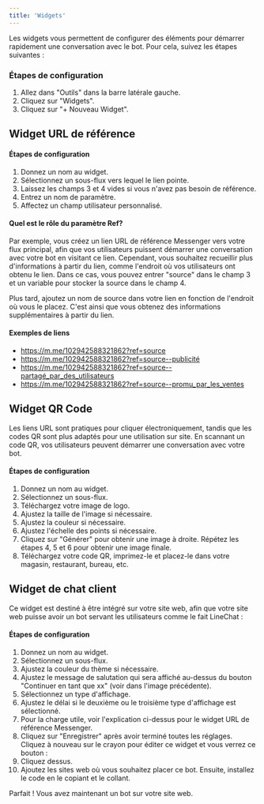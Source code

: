 ```yaml
---
title: 'Widgets'
---
```


Les widgets vous permettent de configurer des éléments pour démarrer rapidement une conversation avec le bot. Pour cela, suivez les étapes suivantes :

### Étapes de configuration

1. Allez dans "Outils" dans la barre latérale gauche.
2. Cliquez sur "Widgets".
3. Cliquez sur "+ Nouveau Widget".

## Widget URL de référence

#### Étapes de configuration

1. Donnez un nom au widget.
2. Sélectionnez un sous-flux vers lequel le lien pointe.
3. Laissez les champs 3 et 4 vides si vous n'avez pas besoin de référence.
4. Entrez un nom de paramètre.
5. Affectez un champ utilisateur personnalisé.

#### Quel est le rôle du paramètre Ref?

<Info>
Par exemple, vous créez un lien URL de référence Messenger vers votre flux principal, afin que vos utilisateurs puissent démarrer une conversation avec votre bot en visitant ce lien. Cependant, vous souhaitez recueillir plus d'informations à partir du lien, comme l'endroit où vos utilisateurs ont obtenu le lien. Dans ce cas, vous pouvez entrer "source" dans le champ 3 et un variable pour stocker la source dans le champ 4.
</Info>

Plus tard, ajoutez un nom de source dans votre lien en fonction de l'endroit où vous le placez. C'est ainsi que vous obtenez des informations supplémentaires à partir du lien.

#### Exemples de liens

* https://m.me/102942588321862?ref=source
* https://m.me/102942588321862?ref=source--publicité
* https://m.me/102942588321862?ref=source--partagé_par_des_utilisateurs
* https://m.me/102942588321862?ref=source--promu_par_les_ventes

## Widget QR Code

Les liens URL sont pratiques pour cliquer électroniquement, tandis que les codes QR sont plus adaptés pour une utilisation sur site. En scannant un code QR, vos utilisateurs peuvent démarrer une conversation avec votre bot.

#### Étapes de configuration

1. Donnez un nom au widget.
2. Sélectionnez un sous-flux.
3. Téléchargez votre image de logo.
4. Ajustez la taille de l'image si nécessaire.
5. Ajustez la couleur si nécessaire.
6. Ajustez l'échelle des points si nécessaire.
7. Cliquez sur "Générer" pour obtenir une image à droite. Répétez les étapes 4, 5 et 6 pour obtenir une image finale.
8. Téléchargez votre code QR, imprimez-le et placez-le dans votre magasin, restaurant, bureau, etc.

## Widget de chat client

Ce widget est destiné à être intégré sur votre site web, afin que votre site web puisse avoir un bot servant les utilisateurs comme le fait LineChat :

#### Étapes de configuration

1. Donnez un nom au widget.
2. Sélectionnez un sous-flux.
3. Ajustez la couleur du thème si nécessaire.
4. Ajustez le message de salutation qui sera affiché au-dessus du bouton "Continuer en tant que xx" (voir dans l'image précédente).
5. Sélectionnez un type d'affichage.
6. Ajustez le délai si le deuxième ou le troisième type d'affichage est sélectionné.
7. Pour la charge utile, voir l'explication ci-dessus pour le widget URL de référence Messenger.
8. Cliquez sur "Enregistrer" après avoir terminé toutes les réglages. Cliquez à nouveau sur le crayon pour éditer ce widget et vous verrez ce bouton :
9. Cliquez dessus.
10. Ajoutez les sites web où vous souhaitez placer ce bot. Ensuite, installez le code en le copiant et le collant.

Parfait ! Vous avez maintenant un bot sur votre site web. 